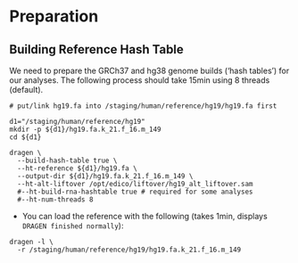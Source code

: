 Preparation
===========


## Building Reference Hash Table
We need to prepare the GRCh37 and hg38 genome builds ('hash tables') for our analyses.
The following process should take 15min using 8 threads (default).

```
# put/link hg19.fa into /staging/human/reference/hg19/hg19.fa first

d1="/staging/human/reference/hg19"
mkdir -p ${d1}/hg19.fa.k_21.f_16.m_149
cd ${d1}

dragen \
  --build-hash-table true \
  --ht-reference ${d1}/hg19.fa \
  --output-dir ${d1}/hg19.fa.k_21.f_16.m_149 \
  --ht-alt-liftover /opt/edico/liftover/hg19_alt_liftover.sam
  #--ht-build-rna-hashtable true # required for some analyses
  #--ht-num-threads 8
```

* You can load the reference with the following
  (takes 1min, displays `DRAGEN finished normally`):

```
dragen -l \
  -r /staging/human/reference/hg19/hg19.fa.k_21.f_16.m_149
```

